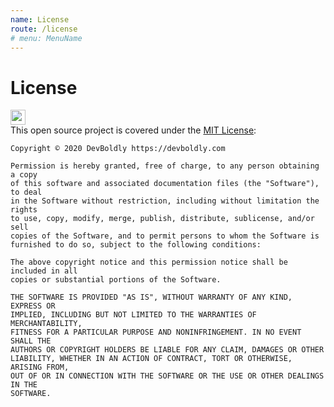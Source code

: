 ```yaml
---
name: License
route: /license
# menu: MenuName
---
```



<GoogleAnalytics trackingId={TRACKING_ID} />

# License

<div style={{
	display: 'flex',
	flexDirection: 'row',
	flexWrap: 'wrap',
	justifyContent: 'flex-start',
	alignItems: 'center',
	alignContent: 'stretch',
}}>
  <img src={licenseSvg} width="24" style={{ margin: '5px 10px 5px 0' }}/>
  <div>
    This open source project is covered under the <a href='https://en.wikipedia.org/wiki/MIT_License'>MIT License</a>:
  </div>
</div>

```
Copyright © 2020 DevBoldly https://devboldly.com

Permission is hereby granted, free of charge, to any person obtaining a copy
of this software and associated documentation files (the "Software"), to deal
in the Software without restriction, including without limitation the rights
to use, copy, modify, merge, publish, distribute, sublicense, and/or sell
copies of the Software, and to permit persons to whom the Software is
furnished to do so, subject to the following conditions:

The above copyright notice and this permission notice shall be included in all
copies or substantial portions of the Software.

THE SOFTWARE IS PROVIDED "AS IS", WITHOUT WARRANTY OF ANY KIND, EXPRESS OR
IMPLIED, INCLUDING BUT NOT LIMITED TO THE WARRANTIES OF MERCHANTABILITY,
FITNESS FOR A PARTICULAR PURPOSE AND NONINFRINGEMENT. IN NO EVENT SHALL THE
AUTHORS OR COPYRIGHT HOLDERS BE LIABLE FOR ANY CLAIM, DAMAGES OR OTHER
LIABILITY, WHETHER IN AN ACTION OF CONTRACT, TORT OR OTHERWISE, ARISING FROM,
OUT OF OR IN CONNECTION WITH THE SOFTWARE OR THE USE OR OTHER DEALINGS IN THE
SOFTWARE.
```